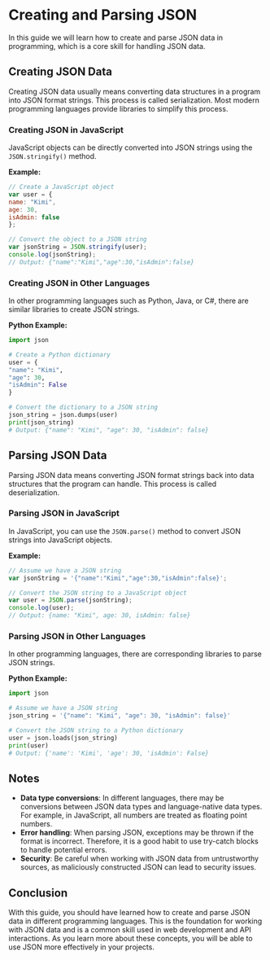 # Creating and Parsing JSON

In this guide we will learn how to create and parse JSON data in programming, which is a core skill for handling JSON data.

## Creating JSON Data

Creating JSON data usually means converting data structures in a program into JSON format strings. This process is called serialization. Most modern programming languages provide libraries to simplify this process.

### Creating JSON in JavaScript

JavaScript objects can be directly converted into JSON strings using the `JSON.stringify()` method.

**Example:**

```javascript
// Create a JavaScript object
var user = {
name: "Kimi",
age: 30,
isAdmin: false
};

// Convert the object to a JSON string
var jsonString = JSON.stringify(user);
console.log(jsonString);
// Output: {"name":"Kimi","age":30,"isAdmin":false}
```

### Creating JSON in Other Languages

In other programming languages such as Python, Java, or C#, there are similar libraries to create JSON strings.

**Python Example:**

```python
import json

# Create a Python dictionary
user = {
"name": "Kimi",
"age": 30,
"isAdmin": False
}

# Convert the dictionary to a JSON string
json_string = json.dumps(user)
print(json_string)
# Output: {"name": "Kimi", "age": 30, "isAdmin": false}
```

## Parsing JSON Data

Parsing JSON data means converting JSON format strings back into data structures that the program can handle. This process is called deserialization.

### Parsing JSON in JavaScript

In JavaScript, you can use the `JSON.parse()` method to convert JSON strings into JavaScript objects.

**Example:**

```javascript
// Assume we have a JSON string
var jsonString = '{"name":"Kimi","age":30,"isAdmin":false}';

// Convert the JSON string to a JavaScript object
var user = JSON.parse(jsonString);
console.log(user);
// Output: {name: "Kimi", age: 30, isAdmin: false}
```

### Parsing JSON in Other Languages

In other programming languages, there are corresponding libraries to parse JSON strings.

**Python Example:**

```python
import json

# Assume we have a JSON string
json_string = '{"name": "Kimi", "age": 30, "isAdmin": false}'

# Convert the JSON string to a Python dictionary
user = json.loads(json_string)
print(user)
# Output: {'name': 'Kimi', 'age': 30, 'isAdmin': False}
```


## Notes

- **Data type conversions**: In different languages, there may be conversions between JSON data types and language-native data types. For example, in JavaScript, all numbers are treated as floating point numbers.
- **Error handling**: When parsing JSON, exceptions may be thrown if the format is incorrect. Therefore, it is a good habit to use try-catch blocks to handle potential errors.
- **Security**: Be careful when working with JSON data from untrustworthy sources, as maliciously constructed JSON can lead to security issues.

## Conclusion

With this guide, you should have learned how to create and parse JSON data in different programming languages. This is the foundation for working with JSON data and is a common skill used in web development and API interactions. As you learn more about these concepts, you will be able to use JSON more effectively in your projects.